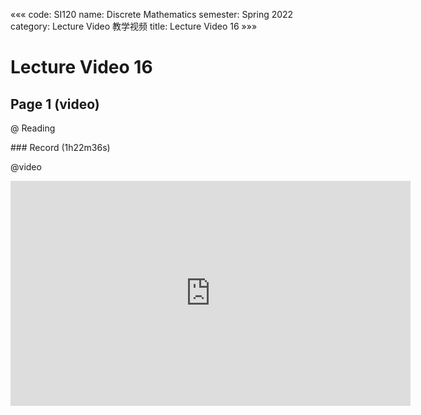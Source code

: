 «««
code: SI120
name: Discrete Mathematics
semester: Spring 2022
category: Lecture Video 教学视频
title: Lecture Video 16
»»»

# Lecture Video 16

## Page 1 (video)

@ Reading

<div class="markdown-body">
### Record (1h22m36s)
</div>

@video

<iframe src="https://sbfull.com/e/oswxesks6oid.html" frameborder=0 marginwidth=0 marginheight=0 scrolling=no width=640 height=360 allowfullscreen></iframe>


